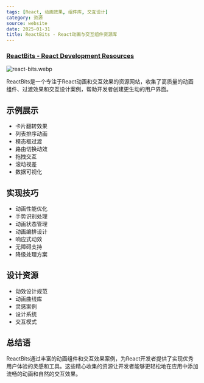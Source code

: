 ```yaml
---
tags: [React, 动画效果, 组件库, 交互设计]
category: 资源
source: website
date: 2025-01-31
title: ReactBits - React动画与交互组件资源库
---
```


### [ReactBits - React Development Resources](https://www.reactbits.dev/)

![react-bits.webp](https://img.mengpeng.tech/i/2025/02/07/67a5efb759832.webp)

ReactBits是一个专注于React动画和交互效果的资源网站，收集了高质量的动画组件、过渡效果和交互设计案例，帮助开发者创建更生动的用户界面。

## 示例展示

- 卡片翻转效果
- 列表排序动画
- 模态框过渡
- 路由切换动效
- 拖拽交互
- 滚动视差
- 数据可视化

## 实现技巧
- 动画性能优化
- 手势识别处理
- 动画状态管理
- 动画编排设计
- 响应式动效
- 无障碍支持
- 降级处理方案

## 设计资源
- 动效设计规范
- 动画曲线库
- 灵感案例
- 设计系统
- 交互模式

## 总结语

ReactBits通过丰富的动画组件和交互效果案例，为React开发者提供了实现优秀用户体验的灵感和工具。这些精心收集的资源让开发者能够更轻松地在应用中添加流畅的动画和自然的交互效果。 